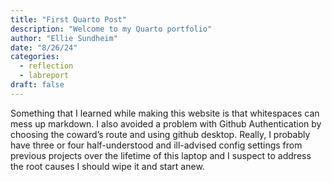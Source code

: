 ```yaml
---
title: "First Quarto Post"
description: "Welcome to my Quarto portfolio"
author: "Ellie Sundheim"
date: "8/26/24"
categories:
  - reflection
  - labreport
draft: false
---
```

Something that I learned while making this website is that whitespaces can mess up markdown. I also avoided a problem with Github Authentication by choosing the coward's route and using github desktop. Really, I probably have three or four half-understood and ill-advised config settings from previous projects over the lifetime of this laptop and I suspect to address the root causes I should wipe it and start anew.